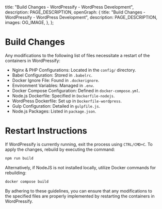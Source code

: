 
  title: "Build Changes - WordPressify - WordPress Development",
  description: PAGE_DESCRIPTION,
  openGraph: {
    title: "Build Changes - WordPressify - WordPress Development",
    description: PAGE_DESCRIPTION,
    images: OG_IMAGE,
  },
};

# Build Changes

Any modifications to the following list of files necessitate a restart of the containers in WordPressify:

- Nginx & PHP Configurations: Located in the <code>config/</code> directory.
- Babel Configuration: Stored in <code>.babelrc</code>.
- Docker Ignore File: Found in <code>.dockerignore</code>.
- Environment Variables: Managed in <code>.env</code>.
- Docker Compose Configuration: Defined in <code>docker-compose.yml</code>.
- Node.js Dockerfile: Specified in <code>Dockerfile-nodejs</code>.
- WordPress Dockerfile: Set up in <code>Dockerfile-wordpress</code>.
- Gulp Configuration: Detailed in <code>gulpfile.js</code>.
- Node.js Packages: Listed in <code>package.json</code>.

# Restart Instructions
If WordPressify is currently running, exit the process using <code>CTRL/CMD+C</code>. To apply the changes, rebuild by executing the command:

```bash
npm run build
```

Alternatively, if NodeJS is not installed locally, utilize Docker commands for rebuilding:

```bash
docker compose build
```

By adhering to these guidelines, you can ensure that any modifications to the specified files are properly implemented by restarting the containers in WordPressify.

